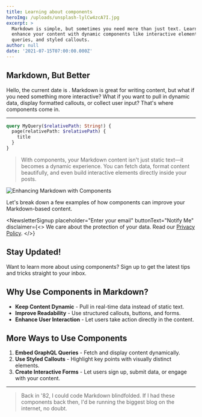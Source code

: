 ```yaml
---
title: Learning about components
heroImg: /uploads/unsplash-lylCw4zcA7I.jpg
excerpt: >
  Markdown is simple, but sometimes you need more than just text. Learn how to
  enhance your content with dynamic components like interactive elements, custom
  queries, and styled callouts.
author: null
date: '2021-07-15T07:00:00.000Z'
---
```



## Markdown, But Better

Hello, the current date is <DateTime format="local" />. Markdown is great for writing content, but what if you need something more interactive? What if you want to pull in dynamic data, display formatted callouts, or collect user input? That's where components come in.

---

```graphql
query MyQuery($relativePath: String!) {
  page(relativePath: $relativePath) {
    title
  }
}
```

> With components, your Markdown content isn't just static text—it becomes a dynamic experience. You can fetch data, format content beautifully, and even build interactive elements directly inside your posts.

![Enhancing Markdown with Components](/uploads/unsplash-75EFpyXu3Wg.jpg)

Let's break down a few examples of how components can improve your Markdown-based content.

<NewsletterSignup
  placeholder="Enter your email"
  buttonText="Notify Me"
  disclaimer={<>
    We care about the protection of your data. Read our [Privacy Policy](http://example.com).
  </>}
>
  ## Stay Updated!

  Want to learn more about using components? Sign up to get the latest tips and tricks straight to your inbox.

</NewsletterSignup>

## Why Use Components in Markdown?

- **Keep Content Dynamic** - Pull in real-time data instead of static text.
- **Improve Readability** - Use structured callouts, buttons, and forms.
- **Enhance User Interaction** - Let users take action directly in the content.

## More Ways to Use Components

1. **Embed GraphQL Queries** - Fetch and display content dynamically.
2. **Use Styled Callouts** - Highlight key points with visually distinct elements.
3. **Create Interactive Forms** - Let users sign up, submit data, or engage with your content.

---

<BlockQuote authorName="Uncle Rico AI">
  Back in '82, I could code Markdown blindfolded. If I had these components back then, I'd be running the biggest blog on the internet, no doubt.
</BlockQuote>
